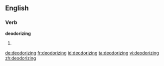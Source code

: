 ==English==

===Verb===
'''deodorizing'''

# {{third-person singular of|deodorize}}

[[de:deodorizing]]
[[fr:deodorizing]]
[[id:deodorizing]]
[[ta:deodorizing]]
[[vi:deodorizing]]
[[zh:deodorizing]]